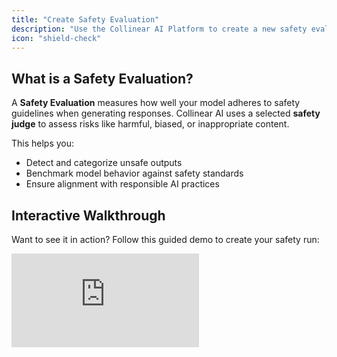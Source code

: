 ```yaml
---
title: "Create Safety Evaluation"
description: "Use the Collinear AI Platform to create a new safety evaluation"
icon: "shield-check"
---
```


## What is a Safety Evaluation?

A **Safety Evaluation** measures how well your model adheres to safety guidelines when generating responses. Collinear AI uses a selected **safety judge** to assess risks like harmful, biased, or inappropriate content.

This helps you:

- Detect and categorize unsafe outputs
- Benchmark model behavior against safety standards
- Ensure alignment with responsible AI practices

## Interactive Walkthrough

Want to see it in action? Follow this guided demo to create your safety run:

<div style={{ position:"relative",paddingBottom:"calc(51.66666666666667% + 41px)",height:0,width:"100%" }}>
<iframe src="https://demo.arcade.software/9oikuZGZ9GFWNielIiVJ?embed&embed_mobile=tab&embed_desktop=inline&show_copy_link=true" title="Creating A Safety Run" frameBorder="0" loading="lazy" allowFullScreen allow="clipboard-write" style='{ position:"absolute",top:0,left:0,width:"100%",height:"100%",colorScheme:"light" }' />

</div>

## Judge Types

Choose the appropriate safety judge based on your evaluation needs:

### 1. **CollinearGuard (Rating)**

Collinear AI’s proprietary Likert-based model using a 1–5 rating scale.

- Use a 5-row scoring table to define your evaluation criteria.
- Each row corresponds to a score from 1 (lowest) to 5 (highest).

### 2. **CollinearGuard Nano**

Binary classification model that evaluates specific safety dimensions.

- **Evaluation Targets:**
- **Prompt**: Evaluates the user’s input
- **Response**: Evaluates the model’s output
- **Refusal**: Evaluates if the model should or did refuse to respond

### 3. **CollinearGuard Nano (Categories)**

Enhanced version of Nano that also outputs **safety categories** alongside binary results.

- Ideal for more detailed classification use cases.

### 4. **Llama Guard 3**

Meta's off-the-shelf safety model.

- Plug-and-play judge with no customization needed.
- Great for quick or comparative benchmarks.

### 5. **Prompted Model**

Use any model with a custom prompt template.

- Integrate your own model

---

## Next Steps

Once you've selected a judge, you'll be guided to Run the evaluation and view results

Need help picking the right judge? Reach out to [support](mailto:support@collinear.ai)